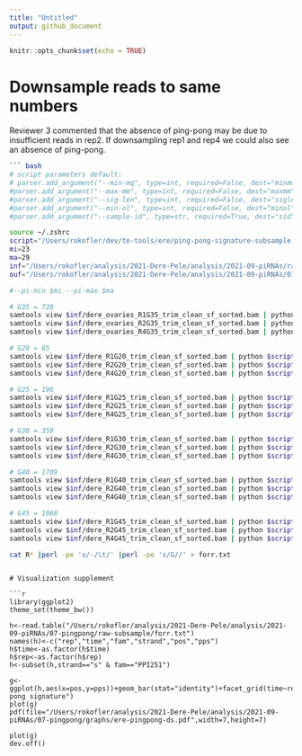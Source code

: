 ```yaml
---
title: "Untitled"
output: github_document
---
```


```r
knitr::opts_chunk$set(echo = TRUE)
```

# Downsample reads to same numbers
Reviewer 3 commented that the absence of ping-pong may be due to insufficient reads in rep2.
If downsampling rep1 and rep4 we could also see an absence of ping-pong.


```bash
``` bash
# script parameters default:
# parser.add_argument("--min-mq", type=int, required=False, dest="minmq", default=1, help="min mapping quality")
#parser.add_argument("--max-mm", type=int, required=False, dest="maxmm", default=2, help="max mismatches")
#parser.add_argument("--sig-len", type=int, required=False, dest="siglen", default=19, help="signature length")
#parser.add_argument("--min-ol", type=int, required=False, dest="minol", default=5, help="minimum number of overlapping ping-pong pairs")
#parser.add_argument("--sample-id", type=str, required=True, dest="sid", default=10, help="the sample id")

source ~/.zshrc 
script="/Users/rokofler/dev/te-tools/ere/ping-pong-signature-subsample.py"
mi=23
ma=29
inf="/Users/rokofler/analysis/2021-Dere-Pele/analysis/2021-09-piRNAs/raw-bam"
ouf="/Users/rokofler/analysis/2021-Dere-Pele/analysis/2021-09-piRNAs/07-pingpong/raw-subsample"

#--pi-min $mi --pi-max $ma

# G35 = 728
samtools view $inf/dere_ovaries_R1G35_trim_clean_sf_sorted.bam | python $script --sam - --sample-id R1-G35 --subsample 728 > $ouf/R1-G35.txt
samtools view $inf/dere_ovaries_R2G35_trim_clean_sf_sorted.bam | python $script --sam - --sample-id R2-G35 --subsample 728 > $ouf/R2-G35.txt
samtools view $inf/dere_ovaries_R4G35_trim_clean_sf_sorted.bam | python $script --sam - --sample-id R4-G35 --subsample 728 > $ouf/R4-G35.txt

# G20 = 85
samtools view $inf/dere_R1G20_trim_clean_sf_sorted.bam | python $script  --sam - --sample-id R1-G20 --subsample 85 > $ouf/R1-G20.txt
samtools view $inf/dere_R2G20_trim_clean_sf_sorted.bam | python $script  --sam - --sample-id R2-G20 --subsample 85 > $ouf/R2-G20.txt
samtools view $inf/dere_R4G20_trim_clean_sf_sorted.bam | python $script  --sam - --sample-id R4-G20 --subsample 85 > $ouf/R4-G20.txt

# G25 = 196
samtools view $inf/dere_R1G25_trim_clean_sf_sorted.bam | python $script  --sam - --sample-id R1-G25 --subsample 196 > $ouf/R1-G25.txt
samtools view $inf/dere_R2G25_trim_clean_sf_sorted.bam | python $script  --sam - --sample-id R2-G25 --subsample 196 > $ouf/R2-G25.txt
samtools view $inf/dere_R4G25_trim_clean_sf_sorted.bam | python $script  --sam - --sample-id R4-G25 --subsample 196 > $ouf/R4-G25.txt

# G30 = 359
samtools view $inf/dere_R1G30_trim_clean_sf_sorted.bam | python $script  --sam - --sample-id R1-G30 --subsample 359 > $ouf/R1-G30.txt
samtools view $inf/dere_R2G30_trim_clean_sf_sorted.bam | python $script  --sam - --sample-id R2-G30 --subsample 359 > $ouf/R2-G30.txt
samtools view $inf/dere_R4G30_trim_clean_sf_sorted.bam | python $script  --sam - --sample-id R4-G30 --subsample 359 > $ouf/R4-G30.txt

# G40 = 1709
samtools view $inf/dere_R1G40_trim_clean_sf_sorted.bam | python $script  --sam - --sample-id R1-G40 --subsample 1709 > $ouf/R1-G40.txt
samtools view $inf/dere_R2G40_trim_clean_sf_sorted.bam | python $script  --sam - --sample-id R2-G40 --subsample 1709 > $ouf/R2-G40.txt
samtools view $inf/dere_R4G40_trim_clean_sf_sorted.bam | python $script  --sam - --sample-id R4-G40 --subsample 1709 > $ouf/R4-G40.txt

# G45 = 1068
samtools view $inf/dere_R1G45_trim_clean_sf_sorted.bam | python $script  --sam - --sample-id R1-G45 --subsample 1068 > $ouf/R1-G45.txt
samtools view $inf/dere_R2G45_trim_clean_sf_sorted.bam | python $script  --sam - --sample-id R2-G45 --subsample 1068 > $ouf/R2-G45.txt
samtools view $inf/dere_R4G45_trim_clean_sf_sorted.bam | python $script  --sam - --sample-id R4-G45 --subsample 1068 > $ouf/R4-G45.txt

cat R* |perl -pe 's/-/\t/' |perl -pe 's/G//' > forr.txt     
```
```

# Visualization supplement

```r
library(ggplot2)
theme_set(theme_bw())

h<-read.table("/Users/rokofler/analysis/2021-Dere-Pele/analysis/2021-09-piRNAs/07-pingpong/raw-subsample/forr.txt")
names(h)<-c("rep","time","fam","strand","pos","pps")
h$time<-as.factor(h$time)
h$rep<-as.factor(h$rep)
h<-subset(h,strand=="s" & fam=="PPI251")
 
g<-ggplot(h,aes(x=pos,y=pps))+geom_bar(stat="identity")+facet_grid(time~rep)+xlab("position")+ylab("ping-pong signature")
plot(g)
pdf(file="/Users/rokofler/analysis/2021-Dere-Pele/analysis/2021-09-piRNAs/07-pingpong/graphs/ere-pingpong-ds.pdf",width=7,height=7)
 
plot(g)
dev.off()
```

